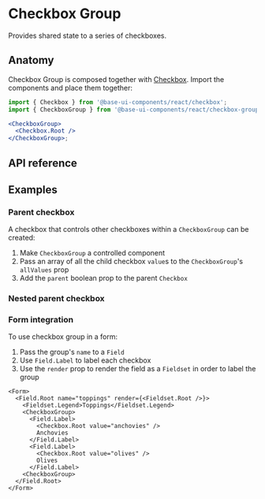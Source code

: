 # Checkbox Group

<Subtitle>Provides shared state to a series of checkboxes.</Subtitle>
<Meta
  name="description"
  content="A high-quality, unstyled React checkbox group component that provides a shared state for a series of checkboxes."
/>

<Demo path="./demos/hero" />

## Anatomy

Checkbox Group is composed together with [Checkbox](/react/components/checkbox). Import the components and place them together:

```jsx title="Anatomy"
import { Checkbox } from '@base-ui-components/react/checkbox';
import { CheckboxGroup } from '@base-ui-components/react/checkbox-group';

<CheckboxGroup>
  <Checkbox.Root />
</CheckboxGroup>;
```

## API reference

<Reference component="CheckboxGroup" />

## Examples

### Parent checkbox

A checkbox that controls other checkboxes within a `CheckboxGroup` can be created:

1. Make `CheckboxGroup` a controlled component
2. Pass an array of all the child checkbox `value`s to the `CheckboxGroup`'s `allValues` prop
3. Add the `parent` boolean prop to the parent `Checkbox`

<Demo path="./demos/parent" />

### Nested parent checkbox

<Demo compact path="./demos/nested" />

### Form integration

To use checkbox group in a form:

1. Pass the group's `name` to a `Field`
2. Use `Field.Label` to label each checkbox
3. Use the `render` prop to render the field as a `Fieldset` in order to label the group

```tsx title="Using CheckboxGroup in a form"
<Form>
  <Field.Root name="toppings" render={<Fieldset.Root />}>
    <Fieldset.Legend>Toppings</Fieldset.Legend>
    <CheckboxGroup>
      <Field.Label>
        <Checkbox.Root value="anchovies" />
        Anchovies
      </Field.Label>
      <Field.Label>
        <Checkbox.Root value="olives" />
        Olives
      </Field.Label>
    <CheckboxGroup>
  </Field.Root>
</Form>
```

<Demo compact path="./demos/form" />
